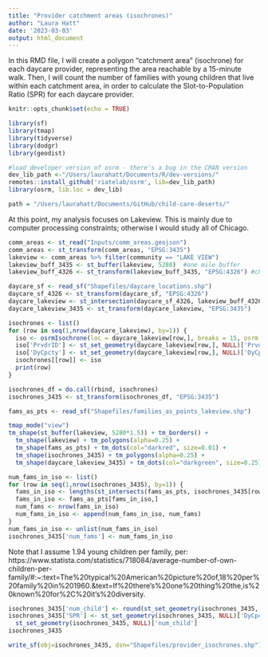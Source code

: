 ```yaml
---
title: "Provider catchment areas (isochrones)"
author: "Laura Hatt"
date: '2023-03-03'
output: html_document
---
```


In this RMD file, I will create a polygon "catchment area" (isochrone) for each daycare provider, representing the area reachable by a 15-minute walk. Then, I will count the number of families with young children that live within each catchment area, in order to calculate the Slot-to-Population Ratio (SPR) for each daycare provider. 

```r
knitr::opts_chunk$set(echo = TRUE)
```

```r
library(sf)
library(tmap)
library(tidyverse)
library(dodgr)
library(geodist)

#load developer version of osrm - there's a bug in the CRAN version
dev_lib_path <-"/Users/laurahatt/Documents/R/dev-versions/"
remotes::install_github('riatelab/osrm', lib=dev_lib_path) 
library(osrm, lib.loc = dev_lib)

path = "/Users/laurahatt/Documents/GitHub/child-care-deserts/"
```

At this point, my analysis focuses on Lakeview. This is mainly due to computer processing constraints; otherwise I would study all of Chicago.

```r
comm_areas <- st_read("Inputs/comm_areas.geojson")
comm_areas <- st_transform(comm_areas, "EPSG:3435")
lakeview <- comm_areas %>% filter(community == "LAKE VIEW")
lakeview_buff_3435 <- st_buffer(lakeview, 5280)  #one mile buffer
lakeview_buff_4326 <- st_transform(lakeview_buff_3435, "EPSG:4326") #change back to OSMdata CRS
```

```r
daycare_sf <- read_sf("Shapefiles/daycare_locations.shp")
daycare_sf_4326 <- st_transform(daycare_sf, "EPSG:4326")
daycare_lakeview <- st_intersection(daycare_sf_4326, lakeview_buff_4326)
daycare_lakeview_3435 <- st_transform(daycare_lakeview, "EPSG:3435")
```

```r
isochrones <- list()
for (row in seq(1,nrow(daycare_lakeview), by=1)) {
  iso <- osrmIsochrone(loc = daycare_lakeview[row,], breaks = 15, osrm.profile="foot")
  iso['PrvdrID'] <- st_set_geometry(daycare_lakeview[row,], NULL)['PrvdrID']
  iso['DyCpcty'] <- st_set_geometry(daycare_lakeview[row,], NULL)['DyCpcty']
  isochrones[[row]] <- iso
  print(row)
}

isochrones_df = do.call(rbind, isochrones)
isochrones_3435 <- st_transform(isochrones_df, "EPSG:3435")
```

```r
fams_as_pts <- read_sf("Shapefiles/families_as_points_lakeview.shp")
```

```r
tmap_mode("view")
tm_shape(st_buffer(lakeview, 5280*1.5)) + tm_borders() +
  tm_shape(lakeview) + tm_polygons(alpha=0.25) +
  tm_shape(fams_as_pts) + tm_dots(col="darkred", size=0.01) +
  tm_shape(isochrones_3435) + tm_polygons(alpha=0.25) +
  tm_shape(daycare_lakeview_3435) + tm_dots(col="darkgreen", size=0.25) 
```

```r
num_fams_in_iso <- list()
for (row in seq(1,nrow(isochrones_3435), by=1)) {
  fams_in_iso <- lengths(st_intersects(fams_as_pts, isochrones_3435[row,])) > 0 
  fams_in_iso <- fams_as_pts[fams_in_iso,]
  num_fams <- nrow(fams_in_iso)
  num_fams_in_iso <- append(num_fams_in_iso, num_fams)
}
num_fams_in_iso <- unlist(num_fams_in_iso)
isochrones_3435['num_fams'] <- num_fams_in_iso
```

Note that I assume 1.94 young children per family, per:
https://www.statista.com/statistics/718084/average-number-of-own-children-per-family/#:~:text=The%20typical%20American%20picture%20of,18%20per%20family%20in%201960.&text=If%20there's%20one%20thing%20the,is%20known%20for%2C%20it's%20diversity.

```r
isochrones_3435['num_child'] <- round(st_set_geometry(isochrones_3435, NULL)['num_fams']*1.94,0)
isochrones_3435['SPR'] <- st_set_geometry(isochrones_3435, NULL)['DyCpcty'] / 
  st_set_geometry(isochrones_3435, NULL)['num_child']
isochrones_3435
```

```r
write_sf(obj=isochrones_3435, dsn="Shapefiles/provider_isochrones.shp")
```

